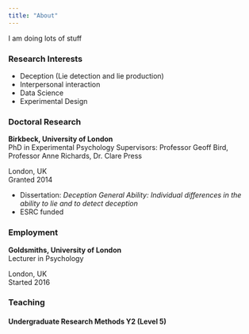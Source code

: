 ```yaml
---
title: "About"
---
```


I am doing lots of stuff

### Research Interests

- Deception (Lie detection and lie production)
- Interpersonal interaction
- Data Science
- Experimental Design

### Doctoral Research

::: {.d-flex .justify-content-between}
::: {}
**Birkbeck, University of London**  
PhD in Experimental Psychology
Supervisors: Professor Geoff Bird, Professor Anne Richards, Dr. Clare Press
:::
::: {.text-end}
London, UK  
Granted 2014
:::
:::
- Dissertation: *Deception General Ability: Individual differences in the ability to lie and to detect deception*
- ESRC funded

### Employment

::: {.d-flex .justify-content-between}
::: {}
**Goldsmiths, University of London**  
Lecturer in Psychology
:::
::: {.text-end}
London, UK  
Started 2016
:::
:::

### Teaching

#### Undergraduate Research Methods Y2 (Level 5)


<!-- ::: {.d-flex .justify-content-between} -->
<!-- ::: {} -->
<!-- Introduction to R for NYU Datalab -->
<!-- ::: -->
<!-- ::: {.text-end} -->
<!-- January 2013 -->
<!-- ::: -->
<!-- ::: -->
